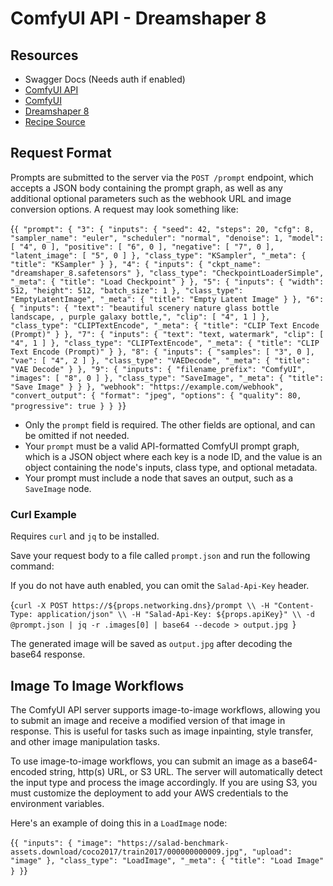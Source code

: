 # ComfyUI API - Dreamshaper 8

## Resources

- <Link url={`https://${props.networking.dns}/docs`}>Swagger Docs</Link> (Needs auth if enabled)
- [ComfyUI API](https://github.com/SaladTechnologies/comfyui-api)
- [ComfyUI](https://github.com/comfyanonymous/ComfyUI/)
- [Dreamshaper 8](https://civitai.com/models/4384?modelVersionId=128713)
- [Recipe Source](https://github.com/SaladTechnologies/salad-recipes/tree/master/src/dreamshaper8-comfyui)

## Request Format

Prompts are submitted to the server via the `POST /prompt` endpoint, which accepts a JSON body containing the prompt graph, as well as any additional optional parameters such as the webhook URL and image conversion options. A request may look something like:

<CodeBlock language="json">{`{
    "prompt": {
        "3": {
            "inputs": {
            "seed": 42,
            "steps": 20,
            "cfg": 8,
            "sampler_name": "euler",
            "scheduler": "normal",
            "denoise": 1,
            "model": [
                "4",
                0
            ],
            "positive": [
                "6",
                0
            ],
            "negative": [
                "7",
                0
            ],
            "latent_image": [
                "5",
                0
            ]
            },
            "class_type": "KSampler",
            "_meta": {
            "title": "KSampler"
            }
        },
        "4": {
            "inputs": {
            "ckpt_name": "dreamshaper_8.safetensors"
            },
            "class_type": "CheckpointLoaderSimple",
            "_meta": {
            "title": "Load Checkpoint"
            }
        },
        "5": {
            "inputs": {
            "width": 512,
            "height": 512,
            "batch_size": 1
            },
            "class_type": "EmptyLatentImage",
            "_meta": {
            "title": "Empty Latent Image"
            }
        },
        "6": {
            "inputs": {
            "text": "beautiful scenery nature glass bottle landscape, , purple galaxy bottle,",
            "clip": [
                "4",
                1
            ]
            },
            "class_type": "CLIPTextEncode",
            "_meta": {
            "title": "CLIP Text Encode (Prompt)"
            }
        },
        "7": {
            "inputs": {
            "text": "text, watermark",
            "clip": [
                "4",
                1
            ]
            },
            "class_type": "CLIPTextEncode",
            "_meta": {
            "title": "CLIP Text Encode (Prompt)"
            }
        },
        "8": {
            "inputs": {
            "samples": [
                "3",
                0
            ],
            "vae": [
                "4",
                2
            ]
            },
            "class_type": "VAEDecode",
            "_meta": {
            "title": "VAE Decode"
            }
        },
        "9": {
            "inputs": {
            "filename_prefix": "ComfyUI",
            "images": [
                "8",
                0
            ]
            },
            "class_type": "SaveImage",
            "_meta": {
            "title": "Save Image"
            }
        }
    },
    "webhook": "https://example.com/webhook",
    "convert_output": {
        "format": "jpeg",
        "options": {
            "quality": 80,
            "progressive": true
        }
    }
}`}</CodeBlock>


- Only the `prompt` field is required. The other fields are optional, and can be omitted if not needed.
- Your `prompt` must be a valid API-formatted ComfyUI prompt graph, which is a JSON object where each key is a node ID, and the value is an object containing the node's inputs, class type, and optional metadata.
- Your prompt must include a node that saves an output, such as a `SaveImage` node.

### Curl Example

<Callout variation="note">Requires `curl` and `jq` to be installed.</Callout>

Save your request body to a file called `prompt.json` and run the following command:

<Callout variation="note">If you do not have auth enabled, you can omit the `Salad-Api-Key` header.</Callout>

<CodeBlock language="bash">{`curl -X POST https://${props.networking.dns}/prompt \\
  -H "Content-Type: application/json" \\
  -H "Salad-Api-Key: ${props.apiKey}" \\
  -d @prompt.json | jq -r .images[0] | base64 --decode > output.jpg
`}</CodeBlock>

The generated image will be saved as `output.jpg` after decoding the base64 response.

## Image To Image Workflows

The ComfyUI API server supports image-to-image workflows, allowing you to submit an image and receive a modified version of that image in response. This is useful for tasks such as image inpainting, style transfer, and other image manipulation tasks.

To use image-to-image workflows, you can submit an image as a base64-encoded string, http(s) URL, or S3 URL. The server will automatically detect the input type and process the image accordingly. If you are using S3, you must customize the deployment to add your AWS credentials to the environment variables.

Here's an example of doing this in a `LoadImage` node:

<CodeBlock language="json">{`{
  "inputs": {
    "image": "https://salad-benchmark-assets.download/coco2017/train2017/000000000009.jpg",
    "upload": "image"
  },
  "class_type": "LoadImage",
  "_meta": {
    "title": "Load Image"
  }
}`}</CodeBlock>
